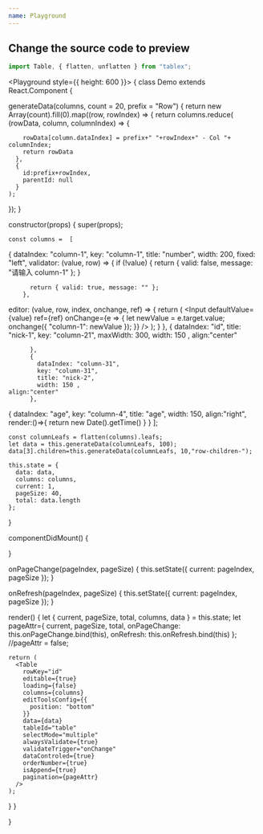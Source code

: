 ```yaml
---
name: Playground
---
```



## Change the source code to preview

```javascript
import Table, { flatten, unflatten } from "tablex";
```

<Playground style={{ height: 600 }}>
 {
  class Demo extends React.Component {
 
 generateData(columns, count = 20, prefix = "Row") {
 return new Array(count).fill(0).map((row, rowIndex) => {
    return columns.reduce(
      (rowData, column, columnIndex) => {
        
        rowData[column.dataIndex] = prefix+" "+rowIndex+" - Col "+ columnIndex;
        return rowData
      },
      {
        id:prefix+rowIndex,
        parentId: null
      }
    );
  });
}

constructor(props) {
super(props);

    const columns =  [

{
dataIndex: "column-1",
key: "column-1",
title: "number",
width: 200,
fixed: "left",
validator: (value, row) => {
if (!value) {
return { valid: false, message: "请输入 column-1" };
}

          return { valid: true, message: "" };
        },

editor: (value, row, index, onchange, ref) => {
return (
<Input
defaultValue={value}
ref={ref}
onChange={e => {
let newValue = e.target.value;
onchange({
"column-1": newValue
});
}}
/>
);
}
},
{
dataIndex: "id",
title: "nick-1",
key: "column-21",
maxWidth: 300,
width: 150 ,
align:"center"

          },
          {
            dataIndex: "column-31",
            key: "column-31",
            title: "nick-2",
            width: 150 ,
    align:"center"
          },

{
dataIndex: "age",
key: "column-4",
title: "age",
width: 150,
align:"right",
render:()=>{
return new Date().getTime()
}
}
];

    const columnLeafs = flatten(columns).leafs;
    let data = this.generateData(columnLeafs, 100);
    data[3].children=this.generateData(columnLeafs, 10,"row-children-");

    this.state = {
      data: data,
      columns: columns,
      current: 1,
      pageSize: 40,
      total: data.length
    };

}

componentDidMount() {

}

onPageChange(pageIndex, pageSize) {
this.setState({
current: pageIndex,
pageSize
});
}

onRefresh(pageIndex, pageSize) {
this.setState({
current: pageIndex,
pageSize
});
}

render() {
let { current, pageSize, total, columns, data } = this.state;
let pageAttr={
current,
pageSize,
total,
onPageChange: this.onPageChange.bind(this),
onRefresh: this.onRefresh.bind(this)
};
//pageAttr = false;

    return (
      <Table
        rowKey="id"
        editable={true}
        loading={false}
        columns={columns}
        editToolsConfig={{
          position: "bottom"
        }}
        data={data}
        tableId="table"
        selectMode="multiple"
        alwaysValidate={true}
        validateTrigger="onChange"
        dataControled={true}
        orderNumber={true}
        isAppend={true}
        pagination={pageAttr}
      />
    );

}
}

}

</Playground>
